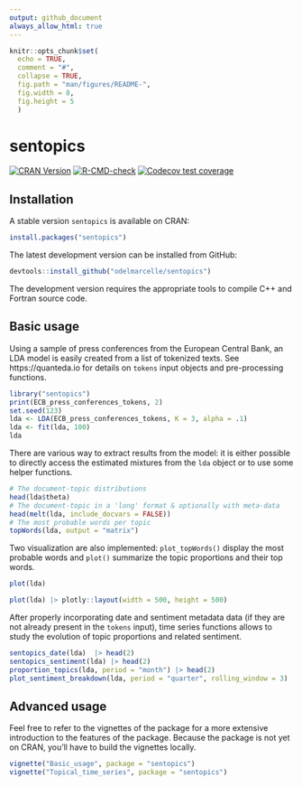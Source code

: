 ```yaml
---
output: github_document
always_allow_html: true
---
```


<!-- README.md is generated from README.Rmd. Please edit that file -->

```r
knitr::opts_chunk$set(
  echo = TRUE,
  comment = "#",
  collapse = TRUE,
  fig.path = "man/figures/README-",
  fig.width = 8,
  fig.height = 5
  )
```

# sentopics

<!-- badges: start -->
[![CRAN Version](https://www.r-pkg.org/badges/version/sentopics)](https://CRAN.R-project.org/package=sentopics)
[![R-CMD-check](https://github.com/odelmarcelle/sentopics/workflows/R-CMD-check/badge.svg)](https://github.com/odelmarcelle/sentopics/actions)
[![Codecov test coverage](https://codecov.io/gh/odelmarcelle/sentopics/branch/master/graph/badge.svg?token=V6M82L4ZCX)](https://app.codecov.io/gh/odelmarcelle/sentopics)
<!-- badges: end -->

## Installation

A stable version `sentopics` is available on CRAN:

```r
install.packages("sentopics")
```

The latest development version can be installed from GitHub:

``` r
devtools::install_github("odelmarcelle/sentopics") 
```

The development version requires the appropriate tools to compile C++ and Fortran source code.

## Basic usage

Using a sample of press conferences from the European Central Bank, an LDA model is easily created from a list of tokenized texts. See https://quanteda.io for details on `tokens` input objects and pre-processing functions.

``` r
library("sentopics")
print(ECB_press_conferences_tokens, 2)
set.seed(123)
lda <- LDA(ECB_press_conferences_tokens, K = 3, alpha = .1)
lda <- fit(lda, 100)
lda
```

There are various way to extract results from the model: it is either possible to directly access the estimated mixtures from the `lda` object or to use some helper functions.

```r
# The document-topic distributions
head(lda$theta) 
# The document-topic in a 'long' format & optionally with meta-data
head(melt(lda, include_docvars = FALSE))
# The most probable words per topic
topWords(lda, output = "matrix") 
```

Two visualization are also implemented: `plot_topWords()` display the most probable words and `plot()` summarize the topic proportions and their top words.
```r
plot(lda)
```
```r
plot(lda) |> plotly::layout(width = 500, height = 500)
```



After properly incorporating date and sentiment metadata data (if they are not already present in the `tokens` input), time series functions allows to study the evolution of topic proportions and related sentiment.

```r
sentopics_date(lda)  |> head(2)
sentopics_sentiment(lda) |> head(2)
proportion_topics(lda, period = "month") |> head(2)
plot_sentiment_breakdown(lda, period = "quarter", rolling_window = 3)
```

## Advanced usage

Feel free to refer to the vignettes of the package for a more extensive introduction to the features of the package. Because the package is not yet on CRAN, you'll have to build the vignettes locally.

```r
vignette("Basic_usage", package = "sentopics")
vignette("Topical_time_series", package = "sentopics")
```

